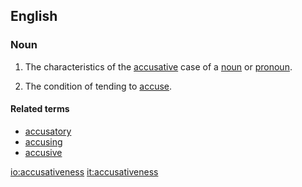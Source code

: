 ==English==
{{suffix|accusative|ness}}

===Noun===
{{en-noun|-}}

# {{context|linguistics}} The characteristics of the [[accusative]] case of a [[noun]] or [[pronoun]].
# The condition of tending to [[accuse]].

====Related terms====
* [[accusatory]]
* [[accusing]]
* [[accusive]]

[[io:accusativeness]]
[[it:accusativeness]]